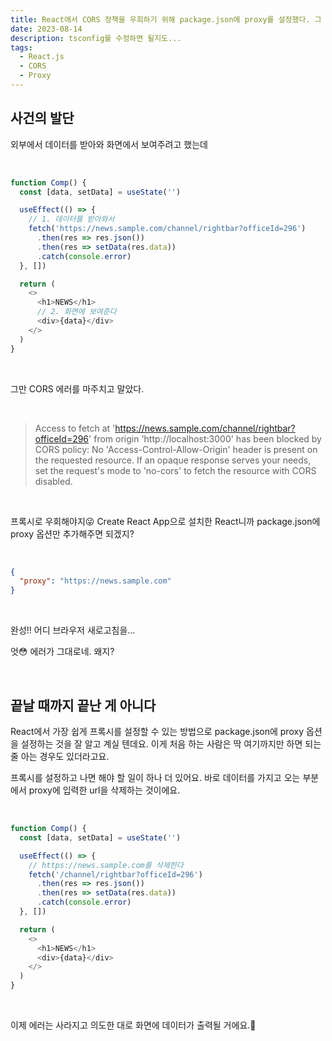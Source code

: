 ```yaml
---
title: React에서 CORS 정책을 우회하기 위해 package.json에 proxy를 설정했다. 그 다음엔?
date: 2023-08-14
description: tsconfig를 수정하면 될지도...
tags:
  - React.js
  - CORS
  - Proxy
---
```


## 사건의 발단

외부에서 데이터를 받아와 화면에서 보여주려고 했는데

<br />

```javascript
function Comp() {
  const [data, setData] = useState('')

  useEffect(() => {
    // 1. 데이터를 받아와서
    fetch('https://news.sample.com/channel/rightbar?officeId=296')
      .then(res => res.json())
      .then(res => setData(res.data))
      .catch(console.error)
  }, [])

  return (
    <>
      <h1>NEWS</h1>
      // 2. 화면에 보여준다
      <div>{data}</div>
    </>
  )
}
```

<br />

그만 CORS 에러를 마주치고 말았다.

<br />

> Access to fetch at 'https://news.sample.com/channel/rightbar?officeId=296' from origin 'http://localhost:3000' has been blocked by CORS policy: No 'Access-Control-Allow-Origin' header is present on the requested resource. If an opaque response serves your needs, set the request's mode to 'no-cors' to fetch the resource with CORS disabled.

<br />

프록시로 우회해야지😜 Create React App으로 설치한 React니까 package.json에 proxy 옵션만 추가해주면 되겠지?

<br />

```json title=package.json
{
  "proxy": "https://news.sample.com"
}
```

<br />

완성!! 어디 브라우저 새로고침을...

엇😳 에러가 그대로네. 왜지?

<br />

## 끝날 때까지 끝난 게 아니다

React에서 가장 쉽게 프록시를 설정할 수 있는 방법으로 package.json에 proxy 옵션을 설정하는 것을 잘 알고 계실 텐데요. 이게 처음 하는 사람은 딱 여기까지만 하면 되는 줄 아는 경우도 있더라고요.

프록시를 설정하고 나면 해야 할 일이 하나 더 있어요. 바로 데이터를 가지고 오는 부분에서 proxy에 입력한 url을 삭제하는 것이에요.

<br />

```javascript
function Comp() {
  const [data, setData] = useState('')

  useEffect(() => {
    // https://news.sample.com를 삭제한다
    fetch('/channel/rightbar?officeId=296')
      .then(res => res.json())
      .then(res => setData(res.data))
      .catch(console.error)
  }, [])

  return (
    <>
      <h1>NEWS</h1>
      <div>{data}</div>
    </>
  )
}
```

<br />

이제 에러는 사라지고 의도한 대로 화면에 데이터가 출력될 거에요.🥳
